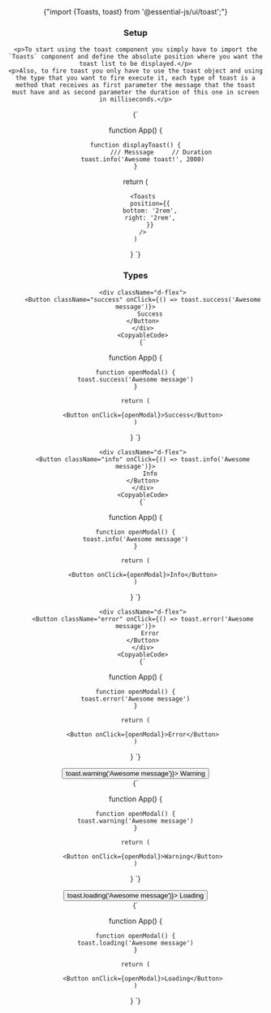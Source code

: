 
<Header pretitle="Utils" title="Toasts" />

<CopyableCode>{"import {Toasts, toast} from '@essential-js/ui/toast';"}</CopyableCode>

<section>
	<h3>Setup</h3>

    <p>To start using the toast component you simply have to import the `Toasts` component and define the absolute position where you want the toast list to be displayed.</p>
    <p>Also, to fire toast you only have to use the toast object and using the type that you want to fire execute it, each type of toast is a method that receives as first parameter the message that the toast must have and as second parameter the duration of this one in screen in milliseconds.</p>

</section>

<CopyableCode>
{`

function App() {

    function displayToast() {
                  /// Messsage     // Duration
        toast.info('Awesome toast!', 2000)
    }

return (

        <Toasts
            position={{
            bottom: '2rem',
            right: '2rem',
            }}
        />
    )

}
`}

</CopyableCode>

<section>
    <h3>Types</h3>

        <div className="d-flex">
        <Button className="success" onClick={() => toast.success('Awesome message')}>
            Success
        </Button>
        </div>
        <CopyableCode>
        {`


function App() {

    function openModal() {
    toast.success('Awesome message')
    }

    return (

        <Button onClick={openModal}>Success</Button>
    )

}
`}

</CopyableCode>

        <div className="d-flex">
        <Button className="info" onClick={() => toast.info('Awesome message')}>
            Info
        </Button>
        </div>
        <CopyableCode>
        {`


function App() {

    function openModal() {
    toast.info('Awesome message')
    }

    return (

        <Button onClick={openModal}>Info</Button>
    )

}
`}

</CopyableCode>

        <div className="d-flex">
        <Button className="error" onClick={() => toast.error('Awesome message')}>
            Error
        </Button>
        </div>
        <CopyableCode>
        {`


function App() {

    function openModal() {
    toast.error('Awesome message')
    }

    return (

        <Button onClick={openModal}>Error</Button>
    )

}
`}

</CopyableCode>
        <div className="d-flex">
        <Button className="warning" onClick={() => toast.warning('Awesome message')}>
            Warning
        </Button>
        </div>
        <CopyableCode>
        {`


function App() {

    function openModal() {
    toast.warning('Awesome message')
    }

    return (

        <Button onClick={openModal}>Warning</Button>
    )

}
`}

</CopyableCode>
        <div className="d-flex">
        <Button className="info" onClick={() => toast.loading('Awesome message')}>
            Loading
        </Button>
        </div>
        <CopyableCode>
        {`


function App() {

    function openModal() {
    toast.loading('Awesome message')
    }

    return (

        <Button onClick={openModal}>Loading</Button>
    )

}
`}

</CopyableCode>

</section>
